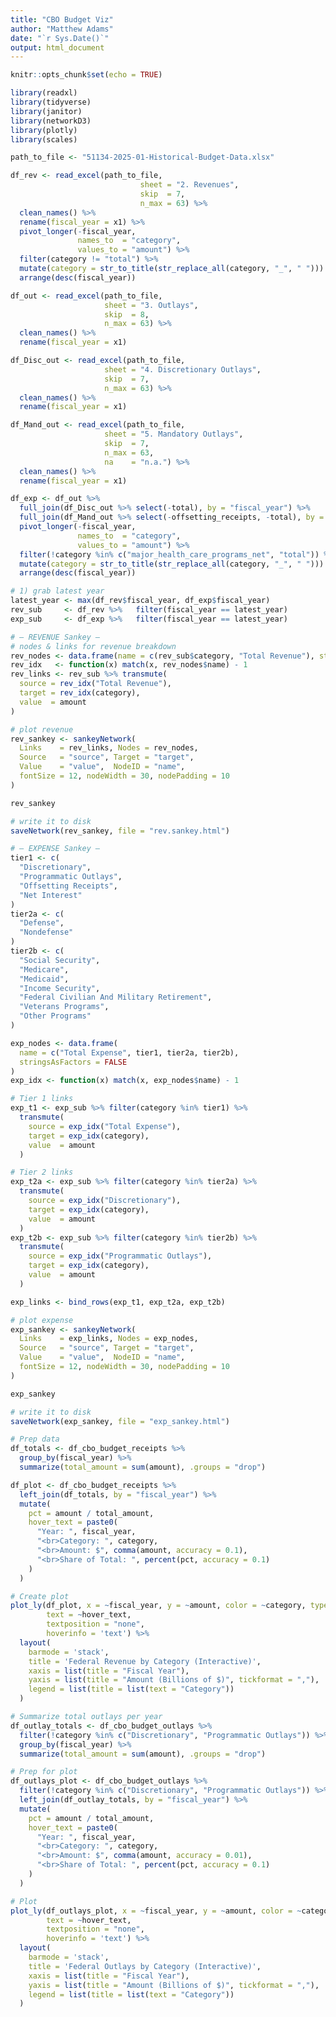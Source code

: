 ```yaml
---
title: "CBO Budget Viz"
author: "Matthew Adams"
date: "`r Sys.Date()`"
output: html_document
---
```


```r
knitr::opts_chunk$set(echo = TRUE)

library(readxl)
library(tidyverse)
library(janitor)
library(networkD3)
library(plotly)
library(scales)

path_to_file <- "51134-2025-01-Historical-Budget-Data.xlsx"
```

```r
df_rev <- read_excel(path_to_file,
                             sheet = "2. Revenues",
                             skip  = 7,
                             n_max = 63) %>%        
  clean_names() %>%
  rename(fiscal_year = x1) %>% 
  pivot_longer(-fiscal_year,
               names_to  = "category",
               values_to = "amount") %>% 
  filter(category != "total") %>% 
  mutate(category = str_to_title(str_replace_all(category, "_", " "))) %>% 
  arrange(desc(fiscal_year))
```

```r
df_out <- read_excel(path_to_file,
                     sheet = "3. Outlays",
                     skip  = 8,
                     n_max = 63) %>%      
  clean_names() %>%
  rename(fiscal_year = x1)
```

```r
df_Disc_out <- read_excel(path_to_file,
                     sheet = "4. Discretionary Outlays",
                     skip  = 7,
                     n_max = 63) %>%      
  clean_names() %>%
  rename(fiscal_year = x1)
```

```r
df_Mand_out <- read_excel(path_to_file,
                     sheet = "5. Mandatory Outlays",
                     skip  = 7,
                     n_max = 63,
                     na    = "n.a.") %>%      
  clean_names() %>%
  rename(fiscal_year = x1)
```

```r
df_exp <- df_out %>% 
  full_join(df_Disc_out %>% select(-total), by = "fiscal_year") %>% 
  full_join(df_Mand_out %>% select(-offsetting_receipts, -total), by = "fiscal_year") %>% 
  pivot_longer(-fiscal_year,
               names_to  = "category",
               values_to = "amount") %>% 
  filter(!category %in% c("major_health_care_programs_net", "total")) %>% 
  mutate(category = str_to_title(str_replace_all(category, "_", " "))) %>% 
  arrange(desc(fiscal_year))
```

```R
# 1) grab latest year
latest_year <- max(df_rev$fiscal_year, df_exp$fiscal_year)
rev_sub     <- df_rev %>%   filter(fiscal_year == latest_year)
exp_sub     <- df_exp %>%   filter(fiscal_year == latest_year)

# — REVENUE Sankey —
# nodes & links for revenue breakdown
rev_nodes <- data.frame(name = c(rev_sub$category, "Total Revenue"), stringsAsFactors = FALSE)
rev_idx   <- function(x) match(x, rev_nodes$name) - 1
rev_links <- rev_sub %>% transmute(
  source = rev_idx("Total Revenue"),
  target = rev_idx(category),
  value  = amount
)

# plot revenue
rev_sankey <- sankeyNetwork(
  Links    = rev_links, Nodes = rev_nodes,
  Source   = "source", Target = "target",
  Value    = "value",  NodeID = "name",
  fontSize = 12, nodeWidth = 30, nodePadding = 10
)

rev_sankey

# write it to disk
saveNetwork(rev_sankey, file = "rev.sankey.html")
```

```r
# — EXPENSE Sankey —
tier1 <- c(
  "Discretionary",
  "Programmatic Outlays",
  "Offsetting Receipts",
  "Net Interest"
)
tier2a <- c(
  "Defense",
  "Nondefense"
)
tier2b <- c(
  "Social Security",
  "Medicare",
  "Medicaid",
  "Income Security",
  "Federal Civilian And Military Retirement",
  "Veterans Programs",
  "Other Programs"
)

exp_nodes <- data.frame(
  name = c("Total Expense", tier1, tier2a, tier2b),
  stringsAsFactors = FALSE
)
exp_idx <- function(x) match(x, exp_nodes$name) - 1

# Tier 1 links
exp_t1 <- exp_sub %>% filter(category %in% tier1) %>%
  transmute(
    source = exp_idx("Total Expense"),
    target = exp_idx(category),
    value  = amount
  )

# Tier 2 links
exp_t2a <- exp_sub %>% filter(category %in% tier2a) %>%
  transmute(
    source = exp_idx("Discretionary"),
    target = exp_idx(category),
    value  = amount
  )
exp_t2b <- exp_sub %>% filter(category %in% tier2b) %>%
  transmute(
    source = exp_idx("Programmatic Outlays"),
    target = exp_idx(category),
    value  = amount
  )

exp_links <- bind_rows(exp_t1, exp_t2a, exp_t2b)

# plot expense
exp_sankey <- sankeyNetwork(
  Links    = exp_links, Nodes = exp_nodes,
  Source   = "source", Target = "target",
  Value    = "value",  NodeID = "name",
  fontSize = 12, nodeWidth = 30, nodePadding = 10
)

exp_sankey

# write it to disk
saveNetwork(exp_sankey, file = "exp_sankey.html")
```

```r
# Prep data
df_totals <- df_cbo_budget_receipts %>%
  group_by(fiscal_year) %>%
  summarize(total_amount = sum(amount), .groups = "drop")

df_plot <- df_cbo_budget_receipts %>%
  left_join(df_totals, by = "fiscal_year") %>%
  mutate(
    pct = amount / total_amount,
    hover_text = paste0(
      "Year: ", fiscal_year,
      "<br>Category: ", category,
      "<br>Amount: $", comma(amount, accuracy = 0.1),
      "<br>Share of Total: ", percent(pct, accuracy = 0.1)
    )
  )

# Create plot
plot_ly(df_plot, x = ~fiscal_year, y = ~amount, color = ~category, type = 'bar',
        text = ~hover_text,
        textposition = "none",  
        hoverinfo = 'text') %>%
  layout(
    barmode = 'stack',
    title = 'Federal Revenue by Category (Interactive)',
    xaxis = list(title = "Fiscal Year"),
    yaxis = list(title = "Amount (Billions of $)", tickformat = ","),
    legend = list(title = list(text = "Category"))
  )
```

```r
# Summarize total outlays per year
df_outlay_totals <- df_cbo_budget_outlays %>%
  filter(!category %in% c("Discretionary", "Programmatic Outlays")) %>% 
  group_by(fiscal_year) %>%
  summarize(total_amount = sum(amount), .groups = "drop")

# Prep for plot
df_outlays_plot <- df_cbo_budget_outlays %>%
  filter(!category %in% c("Discretionary", "Programmatic Outlays")) %>% 
  left_join(df_outlay_totals, by = "fiscal_year") %>%
  mutate(
    pct = amount / total_amount,
    hover_text = paste0(
      "Year: ", fiscal_year,
      "<br>Category: ", category,
      "<br>Amount: $", comma(amount, accuracy = 0.01),
      "<br>Share of Total: ", percent(pct, accuracy = 0.1)
    )
  )

# Plot
plot_ly(df_outlays_plot, x = ~fiscal_year, y = ~amount, color = ~category, type = 'bar',
        text = ~hover_text,
        textposition = "none",  
        hoverinfo = 'text') %>%
  layout(
    barmode = 'stack',
    title = 'Federal Outlays by Category (Interactive)',
    xaxis = list(title = "Fiscal Year"),
    yaxis = list(title = "Amount (Billions of $)", tickformat = ","),
    legend = list(title = list(text = "Category"))
  )
```